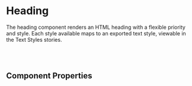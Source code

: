 
# Heading

The heading component renders an HTML heading with a flexible priority and style. Each style available maps to an exported text style, viewable in the Text Styles stories.

<Canvas>
  <Story id="text-heading--base-header" />
</Canvas>

<br />
<br />

## Component Properties

<ArgsTable of={Heading} />
